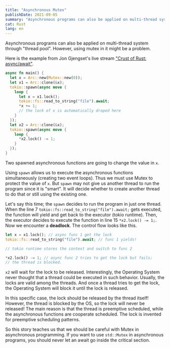 ```yaml
---
title: "Asynchronous Mutex"
publishDate: 2021-09-05
summary: "Asynchronous programs can also be applied on multi-thread system through thread pool. However, using mutex in it might be a problem."
cat: Rust
lang: en
---
```


Asynchronous programs can also be applied on multi-thread system through "thread pool". However, using mutex in it might be a problem.

Here is the example from Jon Gjengset's live stream ["Crust of Rust: async/await"](https://www.youtube.com/watch?v=ThjvMReOXYM&t=1437s).

```rust
async fn main() {
  let x = Arc::new(Mutex::new(0));
  let x1 = Arc::clone(&x);
  tokio::spawn(async move {
    loop {
      let x = x1.lock();
      tokio::fs::read_to_string("file").await;
      *x += 1;
      // the lock of x is automatically droped here
    }
  });
  let x2 = Arc::clone(&x);
  tokio::spawn(async move {
    loop {
      *x2.lock() -= 1;
    }
  });
}
```

Two spawned asynchronous functions are going to change the value in `x`.

Using `spawn` allows us to execute the asynchronous functions simultaneously (creating two event loops). Thus we must use Mutex to protect the value of `x`. But `spawn` may not give us another thread to run the program since it is "smart". It will decide whether to create another thread to do that or still using the existing one.

Let's say this time; the `spawn` decides to run the program in just one thread. When the line 7 `tokio::fs::read_to_string("file").await;` gets executed, the function will yield and get back to the executor (tokio runtime). Then, the executor decides to execute the function in line 15 `*x2.lock() -= 1;`. Now we encounter a **deadlock**. The control flow looks like this.

```rust
let x = x1.lock(); // async func 1 get the lock
tokio::fs::read_to_string("file").await; // func 1 yields!

// tokio runtime stores the context and switch to func 2

*x2.lock() -= 1; // async func 2 tries to get the lock but fails;
// the thread is blocked.
```

`x2` will wait for the lock to be released. Interestingly, the Operating System never thought that a thread could be executed in such behavior. Usually, the locks are valid among the threads. And once a thread tries to get the lock, the Operating System will block it until the lock is released.

In this specific case, the lock should be released by the thread itself! However, the thread is blocked by the OS, so the lock will never be released! The main reason is that the thread is preemptive scheduled, while the asynchronous functions are cooperate scheduled. The lock is invented for preemptive scheduling patterns.

So this story teaches us that we should be careful with Mutex in asynchronous programming. If you want to use `std::Mutex` in asynchronous programs, you should never let an await go inside the critical section.
